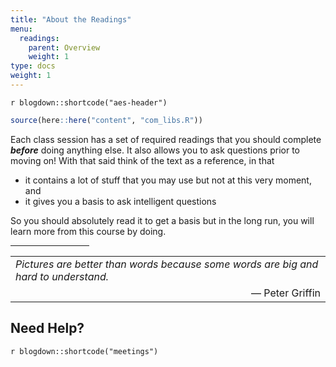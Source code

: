 ```yaml
---
title: "About the Readings"
menu:
  readings:
    parent: Overview
    weight: 1
type: docs
weight: 1
---
```


`r blogdown::shortcode("aes-header")`

```r
source(here::here("content", "com_libs.R"))
```

Each class session has a set of required readings that you should complete ***before*** doing anything else. It also allows you to ask questions prior to moving on! With that said think of the text as a reference, in that

- it contains a lot of stuff that you may use but not at this very moment, and
- it gives you a basis to ask intelligent questions

So you should absolutely read it to get a basis but in the long run, you will learn more from this course by doing.

<hr style="width:25%">

<table>
  <tr>
    <td><i>Pictures are better than words because some words are big and hard to understand.</i></td>
  </tr>
  <tr>
    <td align='right'>&#8212; Peter Griffin</td>
  </tr>
</table>

## Need Help?

`r blogdown::shortcode("meetings")`
